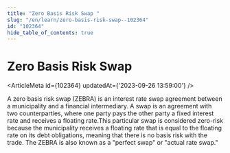 ```yaml
---
title: "Zero Basis Risk Swap "
slug: "/en/learn/zero-basis-risk-swap--102364"
id: "102364"
hide_table_of_contents: true
---
```



# Zero Basis Risk Swap 

<ArticleMeta id={102364} updatedAt={'2023-09-26 13:59:00'} />
<div className='border-solid border-b border-t-0 my-4 border-[var(--ifm-color-gray-300)]' />

A zero basis risk swap (ZEBRA) is an interest rate swap agreement between a municipality and a financial intermediary. A swap is an agreement with two counterparties, where one party pays the other party a fixed interest rate and receives a floating rate.This particular swap is considered zero-risk because the municipality receives a floating rate that is equal to the floating rate on its debt obligations, meaning that there is no basis risk with the trade. The ZEBRA is also known as a "perfect swap" or "actual rate swap."
